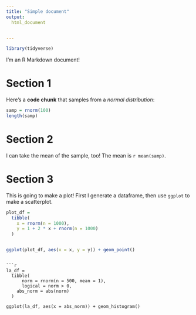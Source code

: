 ```yaml
---
title: "Simple document"
output: 
  html_document


---
```


```r
library(tidyverse)
```

I'm an R Markdown document! 

# Section 1

Here's a **code chunk** that samples from 
a _normal distribution_:

```r
samp = rnorm(100)
length(samp)
```

# Section 2

I can take the mean of the sample, too!
The mean is `r mean(samp)`.

# Section 3

This is going to make a plot! First I generate a dataframe, then use `ggplot` to make a scatterplot.

```r
plot_df =
  tibble(
    x = rnorm(n = 1000),
    y = 1 + 2 * x + rnorm(n = 1000)
  )


ggplot(plot_df, aes(x = x, y = y)) + geom_point()
```

```

```r
la_df = 
  tibble(
      norm = rnorm(n = 500, mean = 1),
      logical = norm > 0,
    abs_norm = abs(norm)
  )

ggplot(la_df, aes(x = abs_norm)) + geom_histogram()
  

```

